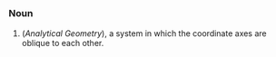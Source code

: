 =={{en}}==
===Noun===
#(''Analytical Geometry''), a system in which the coordinate axes are oblique to each other.